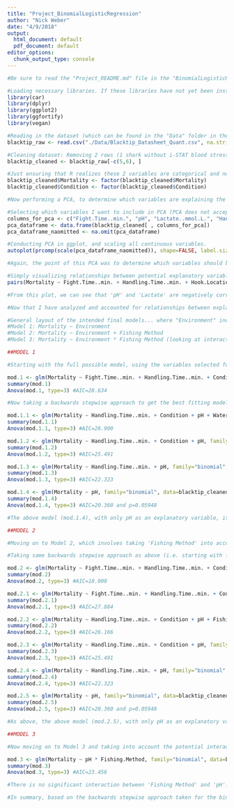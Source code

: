 ```yaml
---
title: "Project_BinomialLogisticRegression"
author: "Nick Weber"
date: "4/9/2018"
output:
  html_document: default
  pdf_document: default
editor_options: 
  chunk_output_type: console
---
```


```r
#Be sure to read the "Project_README.md" file in the "BinomialLogisticRegression_Weber" GitHub repo before completing the below analysis.
```

```r
#Loading necessary libraries. If these libraries have not yet been installed, perform 'install.packages("package name")' before loading the library via 'library(package name)'.
library(car)
library(dplyr)
library(ggplot2)
library(ggfortify)
library(vegan)

#Reading in the dataset (which can be found in the "Data" folder in the GitHub repo).
blacktip_raw <- read.csv("./Data/Blacktip_Datasheet_Quant.csv", na.strings=c("", " ", "NA"))
```

```r
#Cleaning dataset: Removing 2 rows (1 shark without i-STAT blood stress data and 1 shark with no known mortality outcome because tags were removed before release).
blacktip_cleaned <- blacktip_raw[-c(5,6), ]

#Just ensuring that R realizes these 2 variables are categorical and not continuous.
blacktip_cleaned$Mortality <- factor(blacktip_cleaned$Mortality)
blacktip_cleaned$Condition <- factor(blacktip_cleaned$Condition)
```

```r
#Now performing a PCA, to determine which variables are explaining the majority of the variation in the dataset. I have a lot of potential explanatory variables, and I believe weeding down the potential variables via a PCA is more informative than throwing all of the variables into a logistic regression model.

#Selecting which variables I want to include in PCA (PCA does not accept categorical variables).
columns_for_pca <- c("Fight.Time..min.", "pH", "Lactate..mmol.L.", "Handling.Time..min.", "Fork.Length..cm.", "Water.Temp")
pca_dataframe <- data.frame(blacktip_cleaned[ , columns_for_pca])
pca_dataframe_naomitted <- na.omit(pca_dataframe)

#Conducting PCA in ggplot, and scaling all continuous variables. 
autoplot(prcomp(scale(pca_dataframe_naomitted)), shape=FALSE, label.size=3, loadings=TRUE, loadings.label=TRUE, loadings.label.size=3, loadings.colour='black', loadings.label.colour='black', data=blacktip_cleaned, colour='Mortality')

#Again, the point of this PCA was to determine which variables should be included in the logistic regression models. This PCA demonstrates that 'pH' and 'Lactate' are negatively correlated (as expected) and thus competing for the same variation. Thus, it is appropriate to remove one of the two, and I am choosing to remove 'Lactate' in the later analyses. Additionally, 'Handling Time' and 'Fork Length' are positively correlated (which makes sense, larger sharks are handled for longer period of time), and thus also competing for the same variation. For that reason, I am choosing to remove 'Fork Length' in the later analyses. In sum, the results of this PCA suggest to get rid of 2 of 6 variables for the logistic regression, and I am choosing to get rid of 'Lactate' and 'Fork Length'.
```

```r
#Simply visualizing relationships between potential explanatory variables.
pairs(Mortality ~ Fight.Time..min. + Handling.Time..min. + Hook.Location + Fork.Length..cm. + Condition + pH + Lactate..mmol.L. + Water.Temp, data=blacktip_raw, na.action=na.omit, panel=panel.smooth)

#From this plot, we can see that 'pH' and 'Lactate' are negatively correlated, and 'Fork Length' is relatively positively correlated with both 'Fight Time' and 'Handling Time' (consistent with the results of the PCA above). 
```

```r
#Now that I have analyzed and accounted for relationships between explanatory variables, I am moving on to the binomial logistic regression, in an attempt to predict for mortality. I am predicting mortality for all sharks combined (i.e. combining sharks caught from shore and sharks caught from charter boats) - with 3 mortalities and 29 survivors. 

#General layout of the intended final models... where "Environment" includes variables such as "Water Temp", "Fight Time", "Handling Time", etc...
#Model 1: Mortality ~ Environment
#Model 2: Mortality ~ Environment + Fishing Method
#Model 3: Mortality ~ Environment * Fishing Method (looking at interaction)
```

```r
##MODEL 1

#Starting with the full possible model, using the variables selected for above, via PCA. However, I am also including the variable 'Condition' here, which is categorical and thus could not be included in the PCA.

mod.1 <- glm(Mortality ~ Fight.Time..min. + Handling.Time..min. + Condition + pH + Water.Temp, family="binomial", data=blacktip_cleaned) #"Logit" is the default model when family is "binomial".
summary(mod.1)
Anova(mod.1, type=3) #AIC=28.634

#Now taking a backwards stepwise approach to get the best fitting model (i.e. removing the least significant variable at each step)...

mod.1.1 <- glm(Mortality ~ Handling.Time..min. + Condition + pH + Water.Temp, family="binomial", data=blacktip_cleaned)
summary(mod.1.1)
Anova(mod.1.1, type=3) #AIC=26.900

mod.1.2 <- glm(Mortality ~ Handling.Time..min. + Condition + pH, family="binomial", data=blacktip_cleaned)
summary(mod.1.2)
Anova(mod.1.2, type=3) #AIC=25.491

mod.1.3 <- glm(Mortality ~ Handling.Time..min. + pH, family="binomial", data=blacktip_cleaned)
summary(mod.1.3)
Anova(mod.1.3, type=3) #AIC=22.323

mod.1.4 <- glm(Mortality ~ pH, family="binomial", data=blacktip_cleaned)
summary(mod.1.4)
Anova(mod.1.4, type=3) #AIC=20.360 and p=0.05948

#The above model (mod.1.4), with only pH as an explanatory variable, is the best fitting model based on AIC scores.
```

```r
##MODEL 2

#Moving on to Model 2, which involves taking 'Fishing Method' into account (i.e. determining if shore-based vs. charter-based affects mortality).

#Taking same backwards stepwise approach as above (i.e. starting with full possible model and removing the least significant variable at each step). Again, only real difference between this model and the model above is that I am now taking 'Fishing Method' into account.

mod.2 <- glm(Mortality ~ Fight.Time..min. + Handling.Time..min. + Condition + pH + Water.Temp + Fishing.Method, family="binomial", data=blacktip_cleaned) 
summary(mod.2)
Anova(mod.2, type=3) #AIC=18.000

mod.2.1 <- glm(Mortality ~ Fight.Time..min. + Handling.Time..min. + Condition + pH + Fishing.Method, family="binomial", data=blacktip_cleaned)
summary(mod.2.1)
Anova(mod.2.1, type=3) #AIC=27.884

mod.2.2 <- glm(Mortality ~ Handling.Time..min. + Condition + pH + Fishing.Method, family="binomial", data=blacktip_cleaned)
summary(mod.2.2)
Anova(mod.2.2, type=3) #AIC=26.166

mod.2.3 <- glm(Mortality ~ Handling.Time..min. + Condition + pH, family="binomial", data=blacktip_cleaned)
summary(mod.2.3)
Anova(mod.2.3, type=3) #AIC=25.491

mod.2.4 <- glm(Mortality ~ Handling.Time..min. + pH, family="binomial", data=blacktip_cleaned)
summary(mod.2.4)
Anova(mod.2.4, type=3) #AIC=22.323

mod.2.5 <- glm(Mortality ~ pH, family="binomial", data=blacktip_cleaned)
summary(mod.2.5)
Anova(mod.2.5, type=3) #AIC=20.360 and p=0.05948

#As above, the above model (mod.2.5), with only pH as an explanatory variable, is the best fitting model based on AIC scores. The full model (mod.2) actually has a lower AIC score (18.000), but because this model has so many explanatory variables, I believe the final model (mod.2.5) with only pH as an explanatory variable is more informative and biologically meaningful. 
```

```r
##MODEL 3

#Now moving on to Model 3 and taking into account the potential interaction between 'Fishing Method' and 'pH'.

mod.3 <- glm(Mortality ~ pH * Fishing.Method, family="binomial", data=blacktip_cleaned) 
summary(mod.3)
Anova(mod.3, type=3) #AIC=23.456

#There is no significant interaction between 'Fishing Method' and 'pH'. 
```

```r
#In summary, based on the backwards stepwise approach taken for the binomial logistic regression models, the variable 'pH' is the best predictor for whether or not a shark will survive post-release. To bring the analysis full circle, this result is not surprising when looking back at the PCA that was run initially - 2 of the 3 known mortalities fall almost exactly onto the axis of variation explained by 'pH'. 
```
